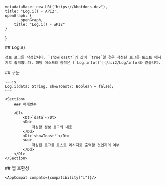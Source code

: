 
    metadataBase: new URL("https://kbotdocs.dev"),
    title: "Log.i() - API2",
    openGraph: {
        ...openGraph,
        title: "Log.i() - API2"
    }
}

<Section>
    ## Log.i()

    정보 로그를 작성합니다. `showToast?`의 값이 `true`일 경우 작성된 로그를 토스트 메시지로 출력합니다. 해당 메소드의 동작은 [`Log.info()`](/api2/Log/info)와 같습니다.
</Section>
<Section>
    ## 구문

    ~~~js
    Log.i(data: String, showToast?: Boolean = false);
    ~~~

    <Section>
        ### 매개변수

        <Dl>
            <Dt>`data`</Dt>
            <Dd>
                작성할 정보 로그의 내용
            </Dd>
            <Dt>`showToast?`</Dt>
            <Dd>
                작성된 로그를 토스트 메시지로 출력할 것인지의 여부
            </Dd>
        </Dl>
    </Section>
</Section>
<Section>
    ## 앱 호환성

    <AppCompat compats={compatibility["i"]}/>
</Section>
